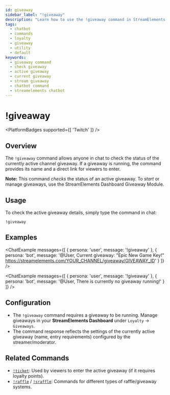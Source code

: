 ```yaml
---
id: giveaway
sidebar_label: "!giveaway"
description: "Learn how to use the !giveaway command in StreamElements chatbot to check the status and link for the currently active channel giveaway."
tags:
  - chatbot
  - commands
  - loyalty
  - giveaway
  - utility
  - default
keywords:
  - giveaway command
  - check giveaway
  - active giveaway
  - current giveaway
  - stream giveaway
  - chatbot command
  - streamelements chatbot
---
```



# !giveaway

<PlatformBadges supported={[ 'Twitch' ]} />

## Overview

The `!giveaway` command allows anyone in chat to check the status of the currently active channel giveaway. If a giveaway is running, the command provides its name and a direct link for viewers to enter.

**Note:** This command *checks* the status of an active giveaway. To *start* or manage giveaways, use the StreamElements Dashboard Giveaway Module.

## Usage

To check the active giveaway details, simply type the command in chat:

```streamelements
!giveaway
```

## Examples

<ChatExample messages={[
  { persona: 'user', message: '!giveaway' },
  { persona: 'bot', message: '@User, Current giveaway: "Epic New Game Key!" https://streamelements.com/YOUR_CHANNEL/giveaway/GIVEAWAY_ID' }
]} />

<ChatExample messages={[
  { persona: 'user', message: '!giveaway' },
  { persona: 'bot', message: '@User, There is currently no giveaway running!' }
]} />

## Configuration

*   The `!giveaway` command requires a giveaway to be running. Manage giveaways in your **StreamElements Dashboard** under `Loyalty` -> `Giveaways`.
*   The command response reflects the settings of the currently active giveaway (name, entry requirements) configured by the streamer/moderator.

## Related Commands

*   [`!ticket`](ticket.mdx): Used by viewers to enter the active giveaway (if it requires loyalty points).
*   [`!raffle`](raffle.mdx) / [`!sraffle`](sraffle.mdx): Commands for different types of raffle/giveaway systems.
